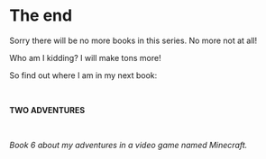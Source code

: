 # The end {-}

Sorry there will be no more books in this series. No more not at all!

Who am I kidding? I will make tons more! 

So find out where I am in my next book:

<br>

**TWO ADVENTURES**

<br>

*Book 6 about my adventures in a video game named Minecraft.*